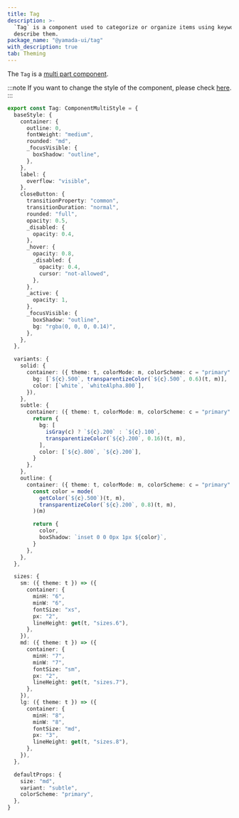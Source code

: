 ```yaml
---
title: Tag
description: >-
  `Tag` is a component used to categorize or organize items using keywords that
  describe them.
package_name: "@yamada-ui/tag"
with_description: true
tab: Theming
---
```


The `Tag` is a [multi part component](/styled-system/theming/component-style#multi-part-component).

:::note
If you want to change the style of the component, please check [here](/styled-system/theming/customize-theme#changing-the-style-of-components).
:::

```ts
export const Tag: ComponentMultiStyle = {
  baseStyle: {
    container: {
      outline: 0,
      fontWeight: "medium",
      rounded: "md",
      _focusVisible: {
        boxShadow: "outline",
      },
    },
    label: {
      overflow: "visible",
    },
    closeButton: {
      transitionProperty: "common",
      transitionDuration: "normal",
      rounded: "full",
      opacity: 0.5,
      _disabled: {
        opacity: 0.4,
      },
      _hover: {
        opacity: 0.8,
        _disabled: {
          opacity: 0.4,
          cursor: "not-allowed",
        },
      },
      _active: {
        opacity: 1,
      },
      _focusVisible: {
        boxShadow: "outline",
        bg: "rgba(0, 0, 0, 0.14)",
      },
    },
  },

  variants: {
    solid: {
      container: ({ theme: t, colorMode: m, colorScheme: c = "primary" }) => ({
        bg: [`${c}.500`, transparentizeColor(`${c}.500`, 0.6)(t, m)],
        color: [`white`, `whiteAlpha.800`],
      }),
    },
    subtle: {
      container: ({ theme: t, colorMode: m, colorScheme: c = "primary" }) => {
        return {
          bg: [
            isGray(c) ? `${c}.200` : `${c}.100`,
            transparentizeColor(`${c}.200`, 0.16)(t, m),
          ],
          color: [`${c}.800`, `${c}.200`],
        }
      },
    },
    outline: {
      container: ({ theme: t, colorMode: m, colorScheme: c = "primary" }) => {
        const color = mode(
          getColor(`${c}.500`)(t, m),
          transparentizeColor(`${c}.200`, 0.8)(t, m),
        )(m)

        return {
          color,
          boxShadow: `inset 0 0 0px 1px ${color}`,
        }
      },
    },
  },

  sizes: {
    sm: ({ theme: t }) => ({
      container: {
        minH: "6",
        minW: "6",
        fontSize: "xs",
        px: "2",
        lineHeight: get(t, "sizes.6"),
      },
    }),
    md: ({ theme: t }) => ({
      container: {
        minH: "7",
        minW: "7",
        fontSize: "sm",
        px: "2",
        lineHeight: get(t, "sizes.7"),
      },
    }),
    lg: ({ theme: t }) => ({
      container: {
        minH: "8",
        minW: "8",
        fontSize: "md",
        px: "3",
        lineHeight: get(t, "sizes.8"),
      },
    }),
  },

  defaultProps: {
    size: "md",
    variant: "subtle",
    colorScheme: "primary",
  },
}
```
